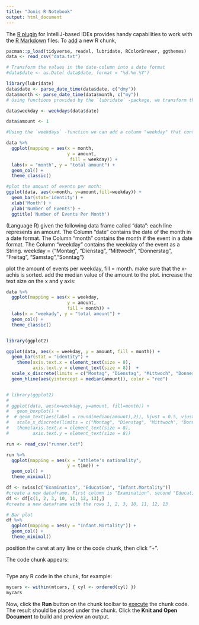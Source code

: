 ```yaml
---
title: "Jonis R Notebook"
output: html_document
---
```


The [R plugin](https://www.jetbrains.com/help/pycharm/r-plugin-support.html) for IntelliJ-based IDEs provides
handy capabilities to work with the [R Markdown](https://www.jetbrains.com/help/pycharm/r-markdown.html) files.
To [add](https://www.jetbrains.com/help/pycharm/r-markdown.html#add-code-chunk) a new R chunk,

```r
pacman::p_load(tidyverse, readxl, lubridate, RColorBrewer, ggthemes)
data <- read_csv("data.txt")

```

```r
# Transform the values in the date-column into a date format
#data$date <- as.Date( data$date, format = "%d.%m.%Y")

library(lubridate)
data$date <- parse_date_time(data$date, c("dmy"))
data$month <- parse_date_time(data$month, c("my"))
# Using functions provided by the `lubridate` -package, we transform the values in the month-columns into a date format:

data$weekday <- weekdays(data$date)

data$amount <- 1

#Using the `weekdays` -function we can add a column "weekday" that contains the day of the week corresponding to the date:
```

```r
data %>%
  ggplot(mapping = aes(x = month,
                       y = amount,
                        fill = weekday)) +
  labs(x = "month", y = "total amount") +
  geom_col() +
  theme_classic()
```


```r
#plot the amount of events per moth:
ggplot(data, aes(x=month, y=amount,fill=weekday)) +
  geom_bar(stat='identity') +
  xlab('Month') +
  ylab('Number of Events') +
  ggtitle('Number of Events Per Month')
```
(Language R)
given the following data frame called "data":
each line represents an amount.
The Column "date" contains the date of the month in a date format.
The Column "month" contains the month if the event in a date format.
The Column "weekday" contains the weekday of the event as a String.
weekday = {"Montag", "Dienstag", "Mittwoch", "Donnerstag", "Freitag", "Samstag","Sonntag"}

plot the amount of events per weekday, fill = month. make sure that the x-achis is sorted.
add the median value of the amount to the plot. increase the text size on the x and y axis:

```r
data %>%
  ggplot(mapping = aes(x = weekday,
                       y = amount,
                       fill = month)) +
  labs(x = "weekady", y = "total amount") +
  geom_col() +
  theme_classic()


library(ggplot2)

ggplot(data, aes(x = weekday, y = amount, fill = month)) +
  geom_bar(stat = "identity") +
    theme(axis.text.x = element_text(size = 8),
          axis.text.y = element_text(size = 8))  +
  scale_x_discrete(limits = c("Montag", "Dienstag", "Mittwoch", "Donnerstag", "Freitag", "Samstag", "Sonntag")) +
  geom_hline(aes(yintercept = median(amount)), color = "red")


# library(ggplot2)
#
# ggplot(data, aes(x=weekday, y=amount, fill=month)) +
#   geom_boxplot() +
#  # geom_text(aes(label = round(median(amount),2)), hjust = 0.5, vjust = -0.5, size = 8) +
#   scale_x_discrete(limits = c("Montag", "Dienstag", "Mittwoch", "Donnerstag", "Freitag", "Samstag", "Sonntag")) +
#   theme(axis.text.x = element_text(size = 8),
#         axis.text.y = element_text(size = 8))
```


```r
run <- read_csv("runner.txt")
```


```r
run %>%
  ggplot(mapping = aes(x = "athlete's nationality",
                       y = time)) +
  geom_col() +
  theme_minimal()
```
```r
df <- swiss[c("Examination", "Education", "Infant.Mortality")]
#create a new dataframe. First column is "Examination", second "Education", last "Infant.Mortality".
df <- df[c(1, 2, 3, 10, 11, 12, 13),]
#create a new dataframe with the rows 1, 2, 3, 10, 11, 12, 13
```
```r
# Bar plot
df %>%
  ggplot(mapping = aes(y = "Infant.Mortality")) +
  geom_col() +
  theme_minimal()

```
position the caret at any line or the code chunk, then click "+".

The code chunk appears:
```r
```

Type any R code in the chunk, for example:
```r
mycars <- within(mtcars, { cyl <- ordered(cyl) })
mycars
```

Now, click the **Run** button on the chunk toolbar to [execute](https://www.jetbrains.com/help/pycharm/r-markdown.html#run-r-code) the chunk code. The result should be placed under the chunk.
Click the **Knit and Open Document** to build and preview an output.